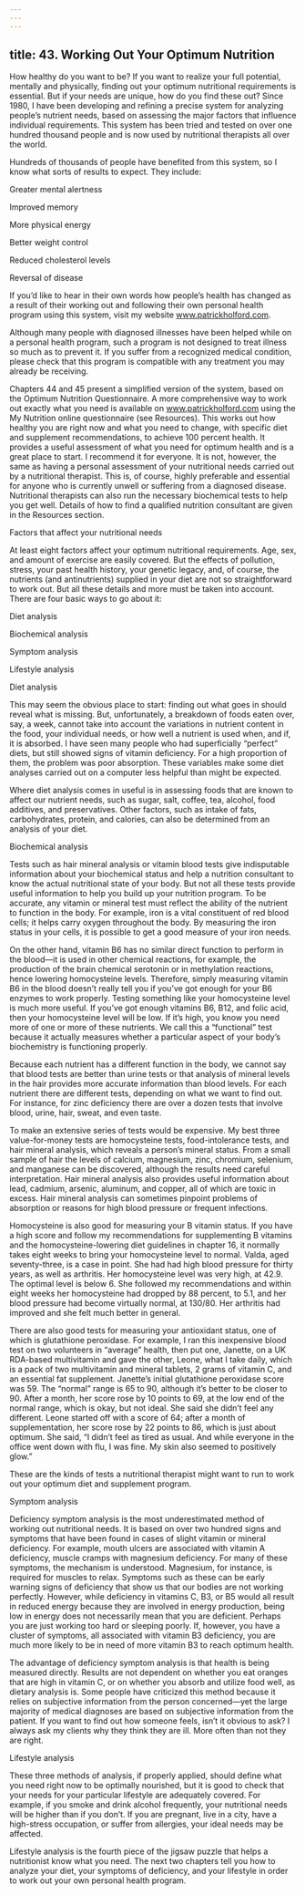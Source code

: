 ```yaml
---
---
---
```

title: 43. Working Out Your Optimum Nutrition
---




How healthy do you want to be? If you want to realize your full potential, mentally and physically, finding out your optimum nutritional requirements is essential. But if your needs are unique, how do you find these out? Since 1980, I have been developing and refining a precise system for analyzing people’s nutrient needs, based on assessing the major factors that influence individual requirements. This system has been tried and tested on over one hundred thousand people and is now used by nutritional therapists all over the world.

Hundreds of thousands of people have benefited from this system, so I know what sorts of results to expect. They include:

Greater mental alertness

Improved memory

More physical energy

Better weight control

Reduced cholesterol levels

Reversal of disease



If you’d like to hear in their own words how people’s health has changed as a result of their working out and following their own personal health program using this system, visit my website www.patrickholford.com.

Although many people with diagnosed illnesses have been helped while on a personal health program, such a program is not designed to treat illness so much as to prevent it. If you suffer from a recognized medical condition, please check that this program is compatible with any treatment you may already be receiving.

Chapters 44 and 45 present a simplified version of the system, based on the Optimum Nutrition Questionnaire. A more comprehensive way to work out exactly what you need is available on www.patrickholford.com using the My Nutrition online questionnaire (see Resources). This works out how healthy you are right now and what you need to change, with specific diet and supplement recommendations, to achieve 100 percent health. It provides a useful assessment of what you need for optimum health and is a great place to start. I recommend it for everyone. It is not, however, the same as having a personal assessment of your nutritional needs carried out by a nutritional therapist. This is, of course, highly preferable and essential for anyone who is currently unwell or suffering from a diagnosed disease. Nutritional therapists can also run the necessary biochemical tests to help you get well. Details of how to find a qualified nutrition consultant are given in the Resources section.





Factors that affect your nutritional needs


At least eight factors affect your optimum nutritional requirements. Age, sex, and amount of exercise are easily covered. But the effects of pollution, stress, your past health history, your genetic legacy, and, of course, the nutrients (and antinutrients) supplied in your diet are not so straightforward to work out. But all these details and more must be taken into account. There are four basic ways to go about it:

Diet analysis

Biochemical analysis

Symptom analysis

Lifestyle analysis





Diet analysis


This may seem the obvious place to start: finding out what goes in should reveal what is missing. But, unfortunately, a breakdown of foods eaten over, say, a week, cannot take into account the variations in nutrient content in the food, your individual needs, or how well a nutrient is used when, and if, it is absorbed. I have seen many people who had superficially “perfect” diets, but still showed signs of vitamin deficiency. For a high proportion of them, the problem was poor absorption. These variables make some diet analyses carried out on a computer less helpful than might be expected.

Where diet analysis comes in useful is in assessing foods that are known to affect our nutrient needs, such as sugar, salt, coffee, tea, alcohol, food additives, and preservatives. Other factors, such as intake of fats, carbohydrates, protein, and calories, can also be determined from an analysis of your diet.





Biochemical analysis


Tests such as hair mineral analysis or vitamin blood tests give indisputable information about your biochemical status and help a nutrition consultant to know the actual nutritional state of your body. But not all these tests provide useful information to help you build up your nutrition program. To be accurate, any vitamin or mineral test must reflect the ability of the nutrient to function in the body. For example, iron is a vital constituent of red blood cells; it helps carry oxygen throughout the body. By measuring the iron status in your cells, it is possible to get a good measure of your iron needs.

On the other hand, vitamin B6 has no similar direct function to perform in the blood—it is used in other chemical reactions, for example, the production of the brain chemical serotonin or in methylation reactions, hence lowering homocysteine levels. Therefore, simply measuring vitamin B6 in the blood doesn’t really tell you if you’ve got enough for your B6 enzymes to work properly. Testing something like your homocysteine level is much more useful. If you’ve got enough vitamins B6, B12, and folic acid, then your homocysteine level will be low. If it’s high, you know you need more of one or more of these nutrients. We call this a “functional” test because it actually measures whether a particular aspect of your body’s biochemistry is functioning properly.

Because each nutrient has a different function in the body, we cannot say that blood tests are better than urine tests or that analysis of mineral levels in the hair provides more accurate information than blood levels. For each nutrient there are different tests, depending on what we want to find out. For instance, for zinc deficiency there are over a dozen tests that involve blood, urine, hair, sweat, and even taste.

To make an extensive series of tests would be expensive. My best three value-for-money tests are homocysteine tests, food-intolerance tests, and hair mineral analysis, which reveals a person’s mineral status. From a small sample of hair the levels of calcium, magnesium, zinc, chromium, selenium, and manganese can be discovered, although the results need careful interpretation. Hair mineral analysis also provides useful information about lead, cadmium, arsenic, aluminum, and copper, all of which are toxic in excess. Hair mineral analysis can sometimes pinpoint problems of absorption or reasons for high blood pressure or frequent infections.

Homocysteine is also good for measuring your B vitamin status. If you have a high score and follow my recommendations for supplementing B vitamins and the homocysteine-lowering diet guidelines in chapter 16, it normally takes eight weeks to bring your homocysteine level to normal. Valda, aged seventy-three, is a case in point. She had had high blood pressure for thirty years, as well as arthritis. Her homocysteine level was very high, at 42.9. The optimal level is below 6. She followed my recommendations and within eight weeks her homocysteine had dropped by 88 percent, to 5.1, and her blood pressure had become virtually normal, at 130/80. Her arthritis had improved and she felt much better in general.

There are also good tests for measuring your antioxidant status, one of which is glutathione peroxidase. For example, I ran this inexpensive blood test on two volunteers in “average” health, then put one, Janette, on a UK RDA-based multivitamin and gave the other, Leone, what I take daily, which is a pack of two multivitamin and mineral tablets, 2 grams of vitamin C, and an essential fat supplement. Janette’s initial glutathione peroxidase score was 59. The “normal” range is 65 to 90, although it’s better to be closer to 90. After a month, her score rose by 10 points to 69, at the low end of the normal range, which is okay, but not ideal. She said she didn’t feel any different. Leone started off with a score of 64; after a month of supplementation, her score rose by 22 points to 86, which is just about optimum. She said, “I didn’t feel as tired as usual. And while everyone in the office went down with flu, I was fine. My skin also seemed to positively glow.”

These are the kinds of tests a nutritional therapist might want to run to work out your optimum diet and supplement program.





Symptom analysis


Deficiency symptom analysis is the most underestimated method of working out nutritional needs. It is based on over two hundred signs and symptoms that have been found in cases of slight vitamin or mineral deficiency. For example, mouth ulcers are associated with vitamin A deficiency, muscle cramps with magnesium deficiency. For many of these symptoms, the mechanism is understood. Magnesium, for instance, is required for muscles to relax. Symptoms such as these can be early warning signs of deficiency that show us that our bodies are not working perfectly. However, while deficiency in vitamins C, B3, or B5 would all result in reduced energy because they are involved in energy production, being low in energy does not necessarily mean that you are deficient. Perhaps you are just working too hard or sleeping poorly. If, however, you have a cluster of symptoms, all associated with vitamin B3 deficiency, you are much more likely to be in need of more vitamin B3 to reach optimum health.

The advantage of deficiency symptom analysis is that health is being measured directly. Results are not dependent on whether you eat oranges that are high in vitamin C, or on whether you absorb and utilize food well, as dietary analysis is. Some people have criticized this method because it relies on subjective information from the person concerned—yet the large majority of medical diagnoses are based on subjective information from the patient. If you want to find out how someone feels, isn’t it obvious to ask? I always ask my clients why they think they are ill. More often than not they are right.





Lifestyle analysis


These three methods of analysis, if properly applied, should define what you need right now to be optimally nourished, but it is good to check that your needs for your particular lifestyle are adequately covered. For example, if you smoke and drink alcohol frequently, your nutritional needs will be higher than if you don’t. If you are pregnant, live in a city, have a high-stress occupation, or suffer from allergies, your ideal needs may be affected.

Lifestyle analysis is the fourth piece of the jigsaw puzzle that helps a nutritionist know what you need. The next two chapters tell you how to analyze your diet, your symptoms of deficiency, and your lifestyle in order to work out your own personal health program.